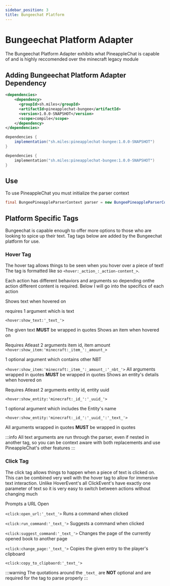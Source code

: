 ```yaml
---
sidebar_position: 3
title: Bungeechat Platform
---
```



# Bungeechat Platform Adapter

The Bungeechat Platform Adapter exhibits what PineappleChat is capable of and is highly reccomended over the minecraft legacy module

## Adding Bungeechat Platform Adapter Dependency

```xml tab={"label":"Maven"}
<dependencies>
    <dependency>
      <groupId>sh.miles</groupId>
      <artifactId>pineapplechat-bungee</artifactId>
      <version>1.0.0-SNAPSHOT</version>
      <scope>compile</scope>
    </dependency>
</dependencies>
```

```groovy tab={"label":"Gradle (Groovy)"}
dependencies {
    implementation("sh.miles:pineapplechat-bungee:1.0.0-SNAPSHOT")
}
```

```kotlin tab={"label":"Gradle (Kotlin)"}
dependencies {
    implementation("sh.miles:pineapplechat-bungee:1.0.0-SNAPSHOT")
}
```

## Use

To use PineappleChat you must initialize the parser context

```java
final BungeePineappleParserContext parser = new BungeePineappleParserContext();
```

## Platform Specific Tags

Bungeechat is capable enough to offer more options to those who are looking to spice up their text. Tag tags below are added by the Bungeechat platform for use.

### Hover Tag

The hover tag allows things to be seen when you hover over a piece of text! The tag is formatted like so `<hover:_action_:_action-content_>`.

Each action has different behaviors and arguments so depending onthe action different content is required. Below I will go into the specifics of each action

<Tabs>
<TabItem value="show_text" label="Show Text" default>
Shows text when hovered on

requires 1 argument which is text

`<hover:show_text:'_text_'>`

The given text **MUST** be wrapped in quotes
</TabItem>
<TabItem value="show_item" label="Show Item">
Shows an item when hovered on

Requires Atleast 2 arguments
item id, item amount
`<hover:show_item:'minecraft:_item_':_amount_>`

1 optional argument which contains other NBT

`<hover:show_item:'minecraft:_item_':_amount_:'_nbt_'>`
All arguments wrapped in quotes **MUST** be wrapped in quotes
</TabItem>
<TabItem value="show_entity" label="Show Entity">
Shows an entity's details when hovered on

Requires Atleast 2 arguments
entity id, entity uuid

`<hover:show_entity:'minecraft:_id_':'_uuid_'>`

1 optional argument which includes the Entity's name

`<hover:show_entity:'minecraft:_id_':'_uuid_':'_text_'>`

All arguments wrapped in quotes **MUST** be wrapped in quotes
</TabItem>
</Tabs>

:::info
All text arguments are run through the parser, even if nested in another tag, so you can be context aware with both replacements and use PineappleChat's other features
:::


### Click Tag

The click tag allows things to happen when a piece of text is clicked on. This can be combined very well with the hover tag to allow for immersive text interaction. 
Unlike HoverEvent's all ClickEvent's have exactly one parameter of text so it is very easy to switch between actions without changing much

<Tabs>
<TabItem value="open_url" label="Open a URL">
Prompts a URL Open

`<click:open_url:'_text_'>`
</TabItem>
<TabItem value="run_command" label="Run a Command">
Runs a command when clicked

`<click:run_command:'_text_'>`
</TabItem>
<TabItem value="suggest_command" label="Suggest a Command">
Suggests a command when clicked

`<click:suggest_command:'_text_'>`
</TabItem>
<TabItem value="change_page" label="Change The Current Boook Page">
Changes the page of the currently opened book to another page

`<click:change_page:'_text_'>`
</TabItem>
<TabItem value="copy_to_clipbaord" label="Copy To Clipboard">
Copies the given entry to the player's clipboard

`<click:copy_to_clipbaord:'_text_'>`
</TabItem>
</Tabs>

:::warning
The quotations around the `_text_` are **NOT** optional and are required for the tag to parse properly
:::
